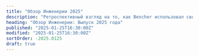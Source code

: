 ```yaml
---
title: "Обзор Инженерии 2025"
description: "Ретроспективный взгляд на то, как Bencher использовал свои инновационные токены"
heading: "Обзор Инженерии: Выпуск 2025 года"
published: "2025-01-25T16:30:00Z"
modified: "2025-01-25T16:30:00Z"
sortOrder: -2025.0125
draft: true
---
```


<Intro />
<Frontend />
<Backend />
<Cli />
<Development />
<Conclusion />
<BencherFooter />
